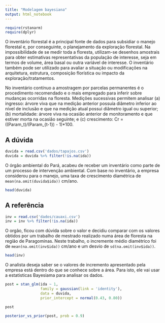 ```yaml
---
title: "Modelagem bayesiana"
output: html_notebook
---
```


```r
require(rstanarm)
require(dplyr)
```

O inventário florestal é a principal fonte de dados para subsidiar o manejo florestal e, por conseguinte, o planejamento da exploração florestal. Na impossibilidade de se medir toda a floresta, utilizam-se desenhos amostrais para obter estimativas representativas da população de interesse, seja em termos de volume, área basal ou outra variável de interesse. O inventário também pode ser utilizado para avaliar a situação ou modificações na arquitetura, estrutura, composição florística ou impacto da exploração/tratamentos.

No inventário contínuo a amostragem por parcelas permanentes é o procedimento recomendado e o mais empregado para inferir sobre mudanças ocorridas na floresta. Medições sucessivas permitem analisar (a) ingresso: árvore viva que na medição anterior possuía diâmetro inferior ao nível de inclusão e que na medição atual possui diâmetro igual ou superior; (b) mortalidade: árvore viva na ocasião anterior de monitoramento e que estiver morta na ocasião seguinte; e (c) crescimento: Cr = ((Param_t)/(Param_{t-1}) - 1)*100.

## A dúvida

```r
duvida = read.csv('dados/tapajos.csv')
duvida = duvida %>% filter(!is.na(ida))
```


O órgão ambiental do Pará, acabeu de receber um inventário como parte de um processo de intervenção ambiental. Com base no inventário, a empresa considerou para o manejo, uma taxa de crescimento diamétrica de `mean(na.omit(duvida$ida))` cm/ano.

```r
head(duvida)
```


## A referência

```r
inv = read.csv('dados/cauaxi.csv')
inv = inv %>% filter(!is.na(ida))
```


O orgão, ficou com dúvida sobre o valor e decidiu comparar com os valores obtidos por um trabalho de mestrado realizado numa área de floresta na região de Paragominas. Neste trabalho, o incremente médio diamétrico foi de `mean(na.omit(inv$ida))` cm/ano e um desvio de `sd(na.omit(inv$ida))`.

```r
head(inv)
```


O analista deseja saber se o valores de incremento apresentado pela empresa está dentro do que se conhece sobre a área. Para isto, ele vai usar a estatisticas Bayesiama para analisar os dados.


```r
post = stan_glm(ida ~ 1, 
                family = gaussian(link = 'identity'), 
                data = duvida,
                prior_intercept = normal(0.43, 0.80))
```

```r
post
```


```r
posterior_vs_prior(post, prob = 0.9)
```